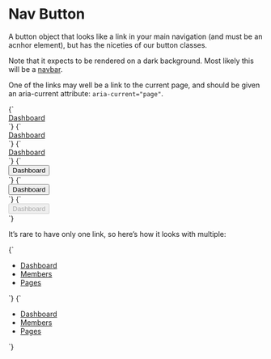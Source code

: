 
<Meta title="Atoms/Button/Nav" />

# Nav Button

A button object that looks like a link in your main navigation (and must be an acnhor element), but has the niceties of our button classes.

Note that it expects to be rendered on a dark background. Most likely this will be a [navbar](/docs/ui-navigation-navbar--navbar).

One of the links may well be a link to the current page, and should be given an aria-current attribute: `aria-current="page"`.

<Canvas>
  <Story name="Nav">
    {`
      <div class="u-bg-gray-dark u-padding-m">
        <a href="/" class="a-button a-button--nav">
          Dashboard
        </a>
      </div>
    `}
  </Story>
  <Story name="Nav [aria-current]">
    {`
      <div class="u-bg-gray-dark u-padding-m">
        <a href="/" class="a-button a-button--nav" aria-current="page">
          Dashboard
        </a>
      </div>
    `}
  </Story>
  <Story name="Nav [disabled]">
    {`
      <div class="u-bg-gray-dark u-padding-m">
        <a href="/" class="a-button a-button--nav" aria-disabled="true">
          Dashboard
        </a>
      </div>
    `}
  </Story>
</Canvas>

<Canvas>
  <Story name="Nav button">
    {`
      <div class="u-bg-gray-dark u-padding-m">
        <button type="button" class="a-button a-button--nav">
          Dashboard
        </button>
      </div>
    `}
  </Story>
  <Story name="Nav button [aria-current]">
    {`
      <div class="u-bg-gray-dark u-padding-m">
        <button type="button" class="a-button a-button--nav" aria-current="page">
          Dashboard
        </button>
      </div>
    `}
  </Story>
  <Story name="Nav button [disabled]">
    {`
      <div class="u-bg-gray-dark u-padding-m">
        <button type="button" class="a-button a-button--nav" disabled>
          Dashboard
        </button>
      </div>
    `}
  </Story>
</Canvas>

It’s rare to have only one link, so here’s how it looks with multiple:

<Canvas>
  <Story name="Nav list">
    {`
      <div class="u-bg-gray-dark u-padding-m">
        <ul class="a-list-reset u-flex">
          <li class="u-margin-s-right">
            <a href="/" class="a-button a-button--nav">
              Dashboard
            </a>
          </li>
          <li class="u-margin-s-right">
            <a href="/" class="a-button a-button--nav">
              Members
            </a>
          </li>
          <li class="u-margin-s-right">
            <a href="/" class="a-button a-button--nav">
              Pages
            </a>
          </li>
        </ul>
      </div>
    `}
  </Story>
  <Story name="Nav list current page">
    {`
      <div class="u-bg-gray-dark u-padding-m">
        <ul class="a-list-reset u-flex">
          <li class="u-margin-s-right">
            <a href="/" class="a-button a-button--nav" aria-current="page">
              Dashboard
            </a>
          </li>
          <li class="u-margin-s-right">
            <a href="/" class="a-button a-button--nav">
              Members
            </a>
          </li>
          <li class="u-margin-s-right">
            <a href="/" class="a-button a-button--nav">
              Pages
            </a>
          </li>
        </ul>
      </div>
    `}
  </Story>
</Canvas>

